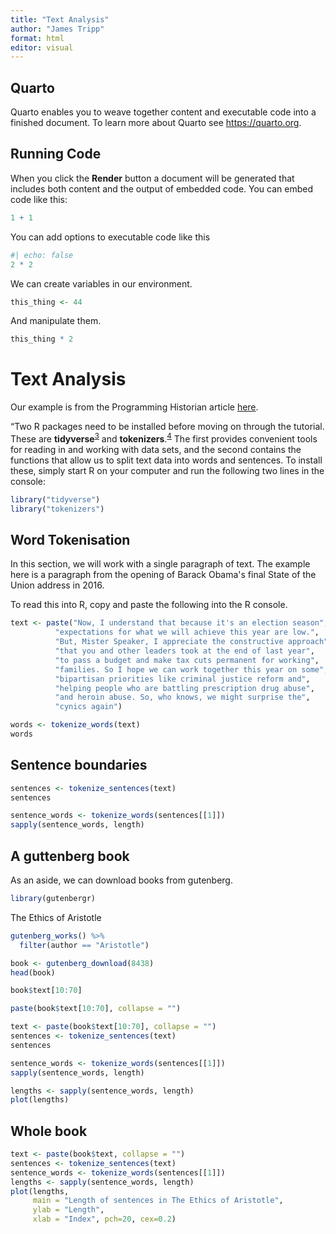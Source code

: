 ```yaml
---
title: "Text Analysis"
author: "James Tripp"
format: html
editor: visual
---
```


## Quarto

Quarto enables you to weave together content and executable code into a finished document. To learn more about Quarto see <https://quarto.org>.

## Running Code

When you click the **Render** button a document will be generated that includes both content and the output of embedded code. You can embed code like this:

```r
1 + 1
```

You can add options to executable code like this

```r
#| echo: false
2 * 2
```

We can create variables in our environment.

```r
this_thing <- 44
```

And manipulate them.

```r
this_thing * 2
```

# Text Analysis

Our example is from the Programming Historian article [here](https://programminghistorian.org/en/lessons/basic-text-processing-in-r "Programming historian article").

"Two R packages need to be installed before moving on through the tutorial. These are **tidyverse**^[3](https://programminghistorian.org/en/lessons/basic-text-processing-in-r#fn:8)^ and **tokenizers**.^[4](https://programminghistorian.org/en/lessons/basic-text-processing-in-r#fn:9)^ The first provides convenient tools for reading in and working with data sets, and the second contains the functions that allow us to split text data into words and sentences. To install these, simply start R on your computer and run the following two lines in the console:

```r
library("tidyverse")
library("tokenizers")
```

## Word Tokenisation

In this section, we will work with a single paragraph of text. The example here is a paragraph from the opening of Barack Obama\'s final State of the Union address in 2016.

To read this into R, copy and paste the following into the R console.

```r
text <- paste("Now, I understand that because it's an election season",
          "expectations for what we will achieve this year are low.",
          "But, Mister Speaker, I appreciate the constructive approach",
          "that you and other leaders took at the end of last year",
          "to pass a budget and make tax cuts permanent for working",
          "families. So I hope we can work together this year on some",
          "bipartisan priorities like criminal justice reform and",
          "helping people who are battling prescription drug abuse",
          "and heroin abuse. So, who knows, we might surprise the",
          "cynics again")
```

```r
words <- tokenize_words(text)
words
```

## Sentence boundaries

```r
sentences <- tokenize_sentences(text)
sentences
```

```r
sentence_words <- tokenize_words(sentences[[1]])
sapply(sentence_words, length)
```

## A guttenberg book

As an aside, we can download books from gutenberg.

```r
library(gutenbergr)
```

The Ethics of Aristotle

```r
gutenberg_works() %>%
  filter(author == "Aristotle")
```

```r
book <- gutenberg_download(8438)
head(book)
```

```r
book$text[10:70]
```

```r
paste(book$text[10:70], collapse = "")
```

```r
text <- paste(book$text[10:70], collapse = "")
sentences <- tokenize_sentences(text)
sentences
```

```r
sentence_words <- tokenize_words(sentences[[1]])
sapply(sentence_words, length)
```

```r
lengths <- sapply(sentence_words, length)
plot(lengths)
```

## Whole book

```r
text <- paste(book$text, collapse = "")
sentences <- tokenize_sentences(text)
sentence_words <- tokenize_words(sentences[[1]])
lengths <- sapply(sentence_words, length)
plot(lengths,
     main = "Length of sentences in The Ethics of Aristotle",
     ylab = "Length",
     xlab = "Index", pch=20, cex=0.2)
```